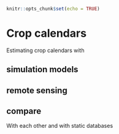 ```r
knitr::opts_chunk$set(echo = TRUE)
```
# Crop calendars

Estimating crop calendars with

## simulation models 



## remote sensing 



## compare 

With each other and with static databases


